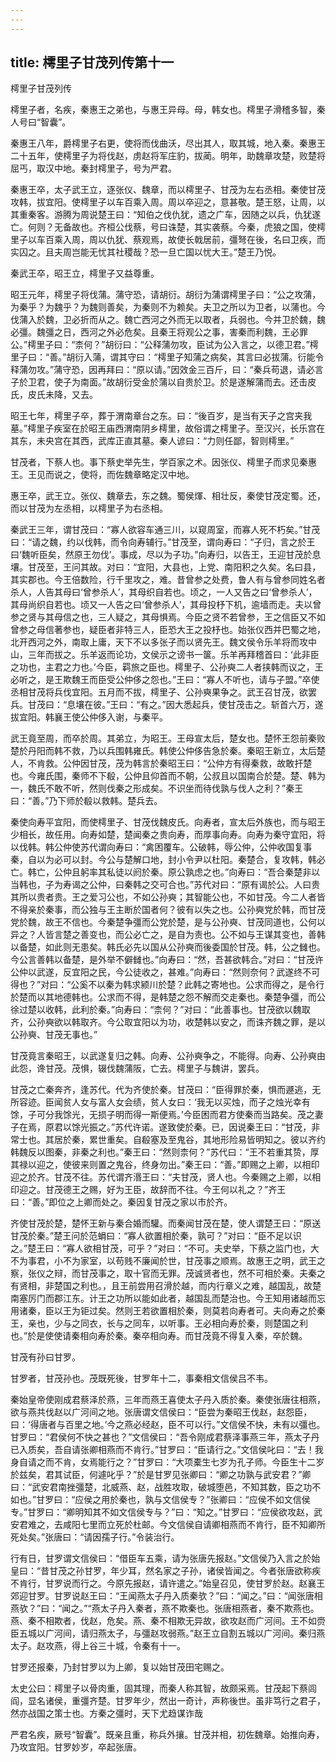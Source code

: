 ```yaml
---
---
---
```

title: 樗里子甘茂列传第十一
---

樗里子甘茂列传

樗里子者，名疾，秦惠王之弟也，与惠王异母。母，韩女也。樗里子滑稽多智，秦人号曰“智囊”。

秦惠王八年，爵樗里子右更，使将而伐曲沃，尽出其人，取其城，地入秦。秦惠王二十五年，使樗里子为将伐赵，虏赵将军庄豹，拔蔺。明年，助魏章攻楚，败楚将屈丐，取汉中地。秦封樗里子，号为严君。

秦惠王卒，太子武王立，逐张仪、魏章，而以樗里子、甘茂为左右丞相。秦使甘茂攻韩，拔宜阳。使樗里子以车百乘入周。周以卒迎之，意甚敬。楚王怒，让周，以其重秦客。游腾为周说楚王曰：“知伯之伐仇犹，遗之广车，因随之以兵，仇犹遂亡。何则？无备故也。齐桓公伐蔡，号曰诛楚，其实袭蔡。今秦，虎狼之国，使樗里子以车百乘入周，周以仇犹、蔡观焉，故使长戟居前，彊弩在後，名曰卫疾，而实囚之。且夫周岂能无忧其社稷哉？恐一旦亡国以忧大王。”楚王乃悦。

秦武王卒，昭王立，樗里子又益尊重。

昭王元年，樗里子将伐蒲。蒲守恐，请胡衍。胡衍为蒲谓樗里子曰：“公之攻蒲，为秦乎？为魏乎？为魏则善矣，为秦则不为赖矣。夫卫之所以为卫者，以蒲也。今伐蒲入於魏，卫必折而从之。魏亡西河之外而无以取者，兵弱也。今并卫於魏，魏必彊。魏彊之日，西河之外必危矣。且秦王将观公之事，害秦而利魏，王必罪公。”樗里子曰：“柰何？”胡衍曰：“公释蒲勿攻，臣试为公入言之，以德卫君。”樗里子曰：“善。”胡衍入蒲，谓其守曰：“樗里子知蒲之病矣，其言曰必拔蒲。衍能令释蒲勿攻。”蒲守恐，因再拜曰：“原以请。”因效金三百斤，曰：“秦兵苟退，请必言子於卫君，使子为南面。”故胡衍受金於蒲以自贵於卫。於是遂解蒲而去。还击皮氏，皮氏未降，又去。

昭王七年，樗里子卒，葬于渭南章台之东。曰：“後百岁，是当有天子之宫夹我墓。”樗里子疾室在於昭王庙西渭南阴乡樗里，故俗谓之樗里子。至汉兴，长乐宫在其东，未央宫在其西，武库正直其墓。秦人谚曰：“力则任鄙，智则樗里。”

甘茂者，下蔡人也。事下蔡史举先生，学百家之术。因张仪、樗里子而求见秦惠王。王见而说之，使将，而佐魏章略定汉中地。

惠王卒，武王立。张仪、魏章去，东之魏。蜀侯煇、相壮反，秦使甘茂定蜀。还，而以甘茂为左丞相，以樗里子为右丞相。

秦武王三年，谓甘茂曰：“寡人欲容车通三川，以窥周室，而寡人死不朽矣。”甘茂曰：“请之魏，约以伐韩，而令向寿辅行。”甘茂至，谓向寿曰：“子归，言之於王曰‘魏听臣矣，然原王勿伐’。事成，尽以为子功。”向寿归，以告王，王迎甘茂於息壤。甘茂至，王问其故。对曰：“宜阳，大县也，上党、南阳积之久矣。名曰县，其实郡也。今王倍数险，行千里攻之，难。昔曾参之处费，鲁人有与曾参同姓名者杀人，人告其母曰‘曾参杀人’，其母织自若也。顷之，一人又告之曰‘曾参杀人’，其母尚织自若也。顷又一人告之曰‘曾参杀人’，其母投杼下机，逾墙而走。夫以曾参之贤与其母信之也，三人疑之，其母惧焉。今臣之贤不若曾参，王之信臣又不如曾参之母信著参也，疑臣者非特三人，臣恐大王之投杼也。始张仪西并巴蜀之地，北开西河之外，南取上庸，天下不以多张子而以贤先王。魏文侯令乐羊将而攻中山，三年而拔之。乐羊返而论功，文侯示之谤书一箧。乐羊再拜稽首曰：‘此非臣之功也，主君之力也。’今臣，羁旅之臣也。樗里子、公孙奭二人者挟韩而议之，王必听之，是王欺魏王而臣受公仲侈之怨也。”王曰：“寡人不听也，请与子盟。”卒使丞相甘茂将兵伐宜阳。五月而不拔，樗里子、公孙奭果争之。武王召甘茂，欲罢兵。甘茂曰：“息壤在彼。”王曰：“有之。”因大悉起兵，使甘茂击之。斩首六万，遂拔宜阳。韩襄王使公仲侈入谢，与秦平。

武王竟至周，而卒於周。其弟立，为昭王。王母宣太后，楚女也。楚怀王怨前秦败楚於丹阳而韩不救，乃以兵围韩雍氏。韩使公仲侈告急於秦。秦昭王新立，太后楚人，不肯救。公仲因甘茂，茂为韩言於秦昭王曰：“公仲方有得秦救，故敢扞楚也。今雍氏围，秦师不下殽，公仲且仰首而不朝，公叔且以国南合於楚。楚、韩为一，魏氏不敢不听，然则伐秦之形成矣。不识坐而待伐孰与伐人之利？”秦王曰：“善。”乃下师於殽以救韩。楚兵去。

秦使向寿平宜阳，而使樗里子、甘茂伐魏皮氏。向寿者，宣太后外族也，而与昭王少相长，故任用。向寿如楚，楚闻秦之贵向寿，而厚事向寿。向寿为秦守宜阳，将以伐韩。韩公仲使苏代谓向寿曰：“禽困覆车。公破韩，辱公仲，公仲收国复事秦，自以为必可以封。今公与楚解口地，封小令尹以杜阳。秦楚合，复攻韩，韩必亡。韩亡，公仲且躬率其私徒以阏於秦。原公孰虑之也。”向寿曰：“吾合秦楚非以当韩也，子为寿谒之公仲，曰秦韩之交可合也。”苏代对曰：“原有谒於公。人曰贵其所以贵者贵。王之爱习公也，不如公孙奭；其智能公也，不如甘茂。今二人者皆不得亲於秦事，而公独与王主断於国者何？彼有以失之也。公孙奭党於韩，而甘茂党於魏，故王不信也。今秦楚争彊而公党於楚，是与公孙奭、甘茂同道也，公何以异之？人皆言楚之善变也，而公必亡之，是自为责也。公不如与王谋其变也，善韩以备楚，如此则无患矣。韩氏必先以国从公孙奭而後委国於甘茂。韩，公之雠也。今公言善韩以备楚，是外举不僻雠也。”向寿曰：“然，吾甚欲韩合。”对曰：“甘茂许公仲以武遂，反宜阳之民，今公徒收之，甚难。”向寿曰：“然则奈何？武遂终不可得也？”对曰：“公奚不以秦为韩求颍川於楚？此韩之寄地也。公求而得之，是令行於楚而以其地德韩也。公求而不得，是韩楚之怨不解而交走秦也。秦楚争彊，而公徐过楚以收韩，此利於秦。”向寿曰：“柰何？”对曰：“此善事也。甘茂欲以魏取齐，公孙奭欲以韩取齐。今公取宜阳以为功，收楚韩以安之，而诛齐魏之罪，是以公孙奭、甘茂无事也。”

甘茂竟言秦昭王，以武遂复归之韩。向寿、公孙奭争之，不能得。向寿、公孙奭由此怨，谗甘茂。茂惧，辍伐魏蒲阪，亡去。樗里子与魏讲，罢兵。

甘茂之亡秦奔齐，逢苏代。代为齐使於秦。甘茂曰：“臣得罪於秦，惧而遯逃，无所容迹。臣闻贫人女与富人女会绩，贫人女曰：‘我无以买烛，而子之烛光幸有馀，子可分我馀光，无损子明而得一斯便焉。’今臣困而君方使秦而当路矣。茂之妻子在焉，原君以馀光振之。”苏代许诺。遂致使於秦。已，因说秦王曰：“甘茂，非常士也。其居於秦，累世重矣。自殽塞及至鬼谷，其地形险易皆明知之。彼以齐约韩魏反以图秦，非秦之利也。”秦王曰：“然则柰何？”苏代曰：“王不若重其贽，厚其禄以迎之，使彼来则置之鬼谷，终身勿出。”秦王曰：“善。”即赐之上卿，以相印迎之於齐。甘茂不往。苏代谓齐湣王曰：“夫甘茂，贤人也。今秦赐之上卿，以相印迎之。甘茂德王之赐，好为王臣，故辞而不往。今王何以礼之？”齐王曰：“善。”即位之上卿而处之。秦因复甘茂之家以市於齐。

齐使甘茂於楚，楚怀王新与秦合婚而驩。而秦闻甘茂在楚，使人谓楚王曰：“原送甘茂於秦。”楚王问於范蜎曰：“寡人欲置相於秦，孰可？”对曰：“臣不足以识之。”楚王曰：“寡人欲相甘茂，可乎？”对曰：“不可。夫史举，下蔡之监门也，大不为事君，小不为家室，以苟贱不廉闻於世，甘茂事之顺焉。故惠王之明，武王之察，张仪之辩，而甘茂事之，取十官而无罪。茂诚贤者也，然不可相於秦。夫秦之有贤相，非楚国之利也。，且王前尝用召滑於越，而内行章义之难，越国乱，故楚南塞厉门而郡江东。计王之功所以能如此者，越国乱而楚治也。今王知用诸越而忘用诸秦，臣以王为钜过矣。然则王若欲置相於秦，则莫若向寿者可。夫向寿之於秦王，亲也，少与之同衣，长与之同车，以听事。王必相向寿於秦，则楚国之利也。”於是使使请秦相向寿於秦。秦卒相向寿。而甘茂竟不得复入秦，卒於魏。

甘茂有孙曰甘罗。

甘罗者，甘茂孙也。茂既死後，甘罗年十二，事秦相文信侯吕不韦。

秦始皇帝使刚成君蔡泽於燕，三年而燕王喜使太子丹入质於秦。秦使张唐往相燕，欲与燕共伐赵以广河间之地。张唐谓文信侯曰：“臣尝为秦昭王伐赵，赵怨臣，曰：‘得唐者与百里之地。’今之燕必经赵，臣不可以行。”文信侯不快，未有以彊也。甘罗曰：“君侯何不快之甚也？”文信侯曰：“吾令刚成君蔡泽事燕三年，燕太子丹已入质矣，吾自请张卿相燕而不肯行。”甘罗曰：“臣请行之。”文信侯叱曰：“去！我身自请之而不肯，女焉能行之？”甘罗曰：“大项橐生七岁为孔子师。今臣生十二岁於兹矣，君其试臣，何遽叱乎？”於是甘罗见张卿曰：“卿之功孰与武安君？”卿曰：“武安君南挫彊楚，北威燕、赵，战胜攻取，破城堕邑，不知其数，臣之功不如也。”甘罗曰：“应侯之用於秦也，孰与文信侯专？”张卿曰：“应侯不如文信侯专。”甘罗曰：“卿明知其不如文信侯专与？”曰：“知之。”甘罗曰：“应侯欲攻赵，武安君难之，去咸阳七里而立死於杜邮。今文信侯自请卿相燕而不肯行，臣不知卿所死处矣。”张唐曰：“请因孺子行。”令装治行。

行有日，甘罗谓文信侯曰：“借臣车五乘，请为张唐先报赵。”文信侯乃入言之於始皇曰：“昔甘茂之孙甘罗，年少耳，然名家之子孙，诸侯皆闻之。今者张唐欲称疾不肯行，甘罗说而行之。今原先报赵，请许遣之。”始皇召见，使甘罗於赵。赵襄王郊迎甘罗。甘罗说赵王曰：“王闻燕太子丹入质秦欤？”曰：“闻之。”曰：“闻张唐相燕欤？”曰：“闻之。”“燕太子丹入秦者，燕不欺秦也。张唐相燕者，秦不欺燕也。燕、秦不相欺者，伐赵，危矣。燕、秦不相欺无异故，欲攻赵而广河间。王不如赍臣五城以广河间，请归燕太子，与彊赵攻弱燕。”赵王立自割五城以广河间。秦归燕太子。赵攻燕，得上谷三十城，令秦有十一。

甘罗还报秦，乃封甘罗以为上卿，复以始甘茂田宅赐之。

太史公曰：樗里子以骨肉重，固其理，而秦人称其智，故颇采焉。甘茂起下蔡闾阎，显名诸侯，重彊齐楚。甘罗年少，然出一奇计，声称後世。虽非笃行之君子，然亦战国之策士也。方秦之彊时，天下尤趋谋诈哉

严君名疾，厥号“智囊”。既亲且重，称兵外攘。甘茂并相，初佐魏章。始推向寿，乃攻宜阳。甘罗妙岁，卒起张唐。

